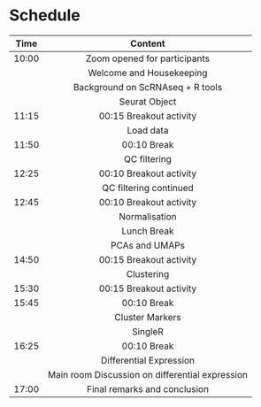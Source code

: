 # Schedule {#schedule}

| Time      | Content               |
| :---:|  :----: | 
|10:00	|	Zoom opened for participants|
||	Welcome and Housekeeping|
||	Background on ScRNAseq + R tools|
||	Seurat Object|
|11:15|	00:15	Breakout activity| 
| |	Load data|
|11:50|	00:10	Break|
||	QC filtering
|12:25|	00:10	Breakout activity|
||	QC filtering continued
|12:45|	00:10	Breakout activity|
||	Normalisation|
||	Lunch Break|
||	PCAs and UMAPs|
|14:50|	00:15	Breakout activity|
|	|Clustering|
|15:30|	00:15	Breakout activity|
|15:45|	00:10	Break|
||	Cluster Markers|
|	|	SingleR|
|16:25|	00:10	Break|
||Differential Expression|
||	Main room Discussion on differential expression|
|17:00|Final remarks and conclusion|







